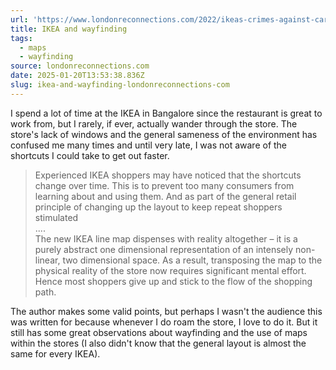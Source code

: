 ```yaml
---
url: 'https://www.londonreconnections.com/2022/ikeas-crimes-against-cartography/'
title: IKEA and wayfinding
tags:
  - maps
  - wayfinding
source: londonreconnections.com
date: 2025-01-20T13:53:38.836Z
slug: ikea-and-wayfinding-londonreconnections-com
---
```


I spend a lot of time at the IKEA in Bangalore since the restaurant is great to work from, but I rarely, if ever, actually wander through the store. The store's lack of windows and the general sameness of the environment has confused me many times and until very late, I was not aware of the shortcuts I could take to get out faster.

> Experienced IKEA shoppers may have noticed ‎that the shortcuts change over time. This is to prevent too many consumers from learning about and using them. And as part of the general retail principle of changing up
> the layout to keep repeat shoppers stimulated\
> ....\
> The new IKEA line map dispenses with reality altogether – it is a purely  abstract one dimensional representation of an intensely non-linear, two dimensional space. As a result, trans‎posing the map to the physical reality of the store now requires significant mental effort. Hence most shoppers give up and stick to the flow of the shopping path.

The author makes some valid points, but perhaps I wasn't the audience this was written for because whenever I do roam the store, I love to do it. But it still has some great observations about wayfinding and the use of maps within the stores (I also didn't know that the general layout is almost the same for every IKEA).
